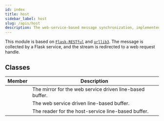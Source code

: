 ```yaml
---
id: index
title: host
sidebar_label: host
slug: /apis/host
description: The web-service-based message synchronization, implemented based on Flask-RESTful and urllib3.
---
```




<APITopBar type="module" source="host" />

This module is based on [`Flask-RESTful`<IconExternalLink/>][link-flask-restful] and [`urllib3`<IconExternalLink/>][link-urllib3]. The message is collected by a Flask service, and the stream is redirected to a web request handle.

## Classes

|                                          Member                                          | <center>Description</center>                             |
| :--------------------------------------------------------------------------------------: | :------------------------------------------------------- |
| [<IconObjType type="class" hasText={true} text="LineHostMirror"/>](./LineHostMirror.mdx) | The mirror for the web service driven line-based buffer. |
| [<IconObjType type="class" hasText={true} text="LineHostBuffer"/>](./LineHostBuffer.mdx) | The web service driven line-based buffer.                |
| [<IconObjType type="class" hasText={true} text="LineHostBuffer"/>](./LineHostReader.mdx) | The reader for the host-service line-based buffer.       |

[link-flask-restful]: https://flask-restful.readthedocs.io/en/latest/
[link-urllib3]: https://urllib3.readthedocs.io/en/latest/index.html
